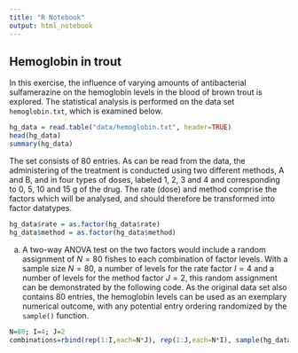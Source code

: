 ```yaml
---
title: "R Notebook"
output: html_notebook
---
```


## Hemoglobin in trout

In this exercise, the influence of varying amounts of antibacterial sulfamerazine on the hemoglobin levels in the blood of brown trout is explored. The statistical analysis is performed on the data set `hemoglobin.txt`, which is examined below.

```r
hg_data = read.table("data/hemoglobin.txt", header=TRUE)
head(hg_data)
summary(hg_data)
```

The set consists of 80 entries. As can be read from the data, the administering of the treatment is conducted using two different methods, A and B, and in four types of doses, labeled 1, 2, 3 and 4 and corresponding to 0, 5, 10 and 15 g of the drug. The rate (dose) and method comprise the factors which will be analysed, and should therefore be transformed into factor datatypes.
```r
hg_data$rate = as.factor(hg_data$rate)
hg_data$method = as.factor(hg_data$method)
```

a) A two-way ANOVA test on the two factors would include a random assignment of $N=80$ fishes to each combination of factor levels. With a sample size $N=80$, a number of levels for the rate factor $I=4$ and a number of levels for the method factor $J=2$, this random assignment can be demonstrated by the following code. As the original data set also contains 80 entries, the hemoglobin levels can be used as an exemplary numerical outcome, with any potential entry ordering randomized by the `sample()` function.
```r
N=80; I=4; J=2
combinations=rbind(rep(1:I,each=N*J), rep(1:J,each=N*I), sample(hg_data$hemoglobin))
```
